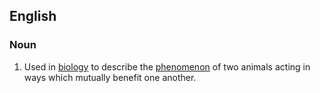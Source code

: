 ==English==

===Noun===
{{wikipedia}}
{{en-noun}}
# {{lb|en|biology}} Used in [[biology]] to describe the [[phenomenon]] of two animals acting in ways which mutually benefit one another.